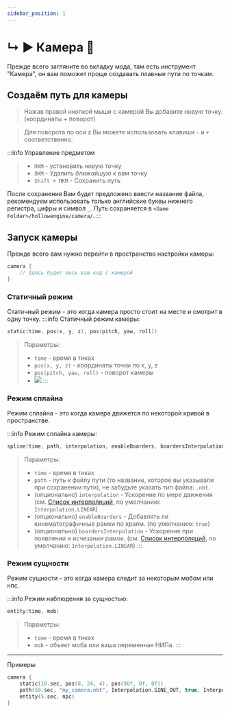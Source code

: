 ```yaml
---
sidebar_position: 1
---
```


# ↳ ▶ Камера 🎥

Прежде всего загляните во вкладку мода, там есть инструмент "Камера", он вам поможет проще создавать плавные пути по точкам.

## Создаём путь для камеры

> Нажав правой кнопкой мыши с камерой Вы добавите новую точку. (координаты + поворот)

> Для поворота по оси z Вы можете использовать клавиши `-` и `+` соответственно.

:::info Управление предметом
> - `ПКМ` - установить новую точку
> - `ЛКМ` - Удалить *ближайшую* к вам точку
> - `Shift + ПКМ` - Сохранить путь

После сохранения Вам будет предложено ввести название файла, рекомендуем использовать только английские буквы нижнего регистра, цифры и символ `_`.
Путь сохраняется в `<Game Folder>/hollowengine/camera/`.
:::

## Запуск камеры

Прежде всего вам нужно перейти в пространство настройки камеры:
```kts
camera {
    // Здесь будет весь ваш код с камерой
}
```

### Статичный режим

Статичный режим - это когда камера просто стоит на месте и смотрит в одну точку.
:::info Статичный режим камеры:
```kts
static(time, pos(x, y, z), pos(pitch, yaw, roll))
```
> Параметры:
> - `time` - время в тиках
> - `pos(x, y, z)` - координаты точки по x, y, z
> - `pos(pitch, yaw, roll)` - поворот камеры
> - ![](https://upload.wikimedia.org/wikipedia/commons/thumb/c/c1/Yaw_Axis_Corrected.svg/1920px-Yaw_Axis_Corrected.svg.png)
:::

### Режим сплайна

Режим сплайна - это когда камера движется по некоторой кривой в пространстве.

:::info Режим сплайна камеры:
```kts
spline(time, path, interpolation, enableBoarders, boardersInterpolation)
```
> Параметры:
> - `time` - время в тиках
> - `path` - путь к файлу пути (то название, которое вы указывали при сохранении пути), не забудьте указать тип файла: `.nbt`.
> - (опционально) `interpolation` - Ускорение по мере движения (см. [Список интерполяций](../9-Tools/99-interpolations.mdx), по умолчанию: `Interpolation.LINEAR`)
> - (опционально) `enableBoarders` - Добавлять ли кинематографичные рамки по краям. (по умолчанию: `true`)
> - (опционально) `boardersInterpolation` - Ускорение при появлении и исчезании рамок. (см. [Список интерполяций](../9-Tools/99-interpolations.mdx), по умолчанию: `Interpolation.LINEAR`)
:::

### Режим сущности

Режим сущности - это когда камера следит за некоторым мобом или нпс.

:::info Режим наблюдения за сущностью:
```kts
entity(time, mob)
```
> Параметры:
> - `time` - время в тиках
> - `mob` - объект моба или ваша переменная НИПа.
:::
---

Примеры:
```kts
camera {
    static(10.sec, pos(0, 24, 4), pos(90f, 0f, 0f))
    path(50.sec, "my_camera.nbt", Interpolation.SINE_OUT, true, Interpolation.SINE_IN_OUT)
    entity(5.sec, npc)
}
```